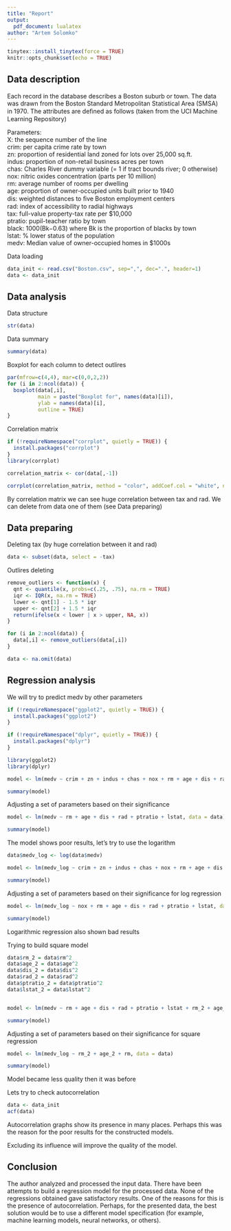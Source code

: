 ---
title: "Report"
output: 
  pdf_document: lualatex
author: "Artem Solomko"
---

```{r setup, include=FALSE}
tinytex::install_tinytex(force = TRUE)
knitr::opts_chunk$set(echo = TRUE)
```

## Data description

Each record in the database describes a Boston suburb or town. The data was drawn from the Boston Standard Metropolitan Statistical Area (SMSA) in 1970. The attributes are deﬁned as follows (taken from the UCI Machine Learning Repository)

Parameters:  
X: the sequence number of the line  
crim: per capita crime rate by town  
zn: proportion of residential land zoned for lots over 25,000 sq.ft.  
indus: proportion of non-retail business acres per town  
chas: Charles River dummy variable (= 1 if tract bounds river; 0 otherwise)  
nox: nitric oxides concentration (parts per 10 million)  
rm: average number of rooms per dwelling  
age: proportion of owner-occupied units built prior to 1940  
dis: weighted distances to ﬁve Boston employment centers  
rad: index of accessibility to radial highways  
tax: full-value property-tax rate per $10,000  
ptratio: pupil-teacher ratio by town  
black: 1000(Bk−0.63) where Bk is the proportion of blacks by town  
lstat: % lower status of the population  
medv: Median value of owner-occupied homes in $1000s  


Data loading
```{r loading}
data_init <- read.csv("Boston.csv", sep=",", dec=".", header=1)
data <- data_init
```


## Data analysis

Data structure
```{r str}
str(data)
```

Data summary
```{r summary}
summary(data)
```

Boxplot for each column to detect outlires
```{r boxplots}
par(mfrow=c(4,4), mar=c(0,0,2,2))
for (i in 2:ncol(data)) {
  boxplot(data[,i], 
          main = paste("Boxplot for", names(data)[i]), 
          ylab = names(data)[i], 
          outline = TRUE) 
}
```


Correlation matrix
```{r corrplot}
if (!requireNamespace("corrplot", quietly = TRUE)) {
  install.packages("corrplot")
}
library(corrplot)

correlation_matrix <- cor(data[,-1])

corrplot(correlation_matrix, method = "color", addCoef.col = "white", number.cex = 0.5)
```
By correlation matrix we can see huge correlation between tax and rad. We can delete from data one of them (see Data preparing)


## Data preparing

Deleting tax (by huge correlation between it and rad)
```{r tax}
data <- subset(data, select = -tax)
```

Outlires deleting
```{r outlires}
remove_outliers <- function(x) {
  qnt <- quantile(x, probs=c(.25, .75), na.rm = TRUE)
  iqr <- IQR(x, na.rm = TRUE)
  lower <- qnt[1] - 1.5 * iqr
  upper <- qnt[2] + 1.5 * iqr
  return(ifelse(x < lower | x > upper, NA, x))
}

for (i in 2:ncol(data)) {
  data[,i] <- remove_outliers(data[,i])
}

data <- na.omit(data)
```


## Regression analysis

We will try to predict medv by other parameters

```{r regressionlm}
if (!requireNamespace("ggplot2", quietly = TRUE)) {
  install.packages("ggplot2")
}

if (!requireNamespace("dplyr", quietly = TRUE)) {
  install.packages("dplyr")
}

library(ggplot2) 
library(dplyr) 

model <- lm(medv ~ crim + zn + indus + chas + nox + rm + age + dis + rad + ptratio + black + lstat, data = data)

summary(model)
```

Adjusting a set of parameters based on their significance
```{r correctionlm}
model <- lm(medv ~ rm + age + dis + rad + ptratio + lstat, data = data)

summary(model)
```


The model shows poor results, let's try to use the logarithm
```{r logarithm}
data$medv_log <- log(data$medv)

model <- lm(medv_log ~ crim + zn + indus + chas + nox + rm + age + dis + rad + ptratio + black + lstat, data = data)

summary(model)
```


Adjusting a set of parameters based on their significance for log regression
```{r correctionlog}
model <- lm(medv_log ~ nox + rm + age + dis + rad + ptratio + lstat, data = data)

summary(model)
```

Logarithmic regression also shown bad results


Trying to build square model
```{r square}
data$rm_2 = data$rm^2
data$age_2 = data$age^2
data$dis_2 = data$dis^2
data$rad_2 = data$rad^2
data$ptratio_2 = data$ptratio^2
data$lstat_2 = data$lstat^2


model <- lm(medv ~ rm + age + dis + rad + ptratio + lstat + rm_2 + age_2 + dis_2 + rad_2 + ptratio_2 + lstat_2, data = data)

summary(model)
```



Adjusting a set of parameters based on their significance for square regression
```{r correctionsquare}
model <- lm(medv_log ~ rm_2 + age_2 + rm, data = data)

summary(model)
```



Model became less quality then it was before

Lets try to check autocorrelation
```{r autocorrelation}
data <- data_init
acf(data)
```


Autocorrelation graphs show its presence in many places. Perhaps this was the reason for the poor results for the constructed models.

Excluding its influence will improve the quality of the model.

## Conclusion 

The author analyzed and processed the input data. There have been attempts to build a regression model for the processed data. None of the regressions obtained gave satisfactory results. One of the reasons for this is the presence of autocorrelation. Perhaps, for the presented data, the best solution would be to use a different model specification (for example, machine learning models, neural networks, or others).

